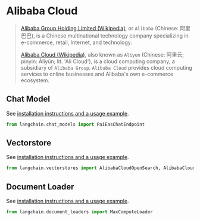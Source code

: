 # Alibaba Cloud

>[Alibaba Group Holding Limited (Wikipedia)](https://en.wikipedia.org/wiki/Alibaba_Group), or `Alibaba`
> (Chinese: 阿里巴巴), is a Chinese multinational technology company specializing in e-commerce, retail, 
> Internet, and technology.
> 
> [Alibaba Cloud (Wikipedia)](https://en.wikipedia.org/wiki/Alibaba_Cloud), also known as `Aliyun`
> (Chinese: 阿里云; pinyin: Ālǐyún; lit. 'Ali Cloud'), is a cloud computing company, a subsidiary 
> of `Alibaba Group`. `Alibaba Cloud` provides cloud computing services to online businesses and 
> Alibaba's own e-commerce ecosystem.
 
 
## Chat Model

See [installation instructions and a usage example](/docs/integrations/chat/alibaba_cloud_pai_eas).

```python
from langchain.chat_models import PaiEasChatEndpoint
```

## Vectorstore

See [installation instructions and a usage example](/docs/integrations/vectorstores/alibabacloud_opensearch).

```python
from langchain.vectorstores import AlibabaCloudOpenSearch, AlibabaCloudOpenSearchSettings
```

## Document Loader

See [installation instructions and a usage example](/docs/integrations/document_loaders/alibaba_cloud_maxcompute).

```python
from langchain.document_loaders import MaxComputeLoader
```
